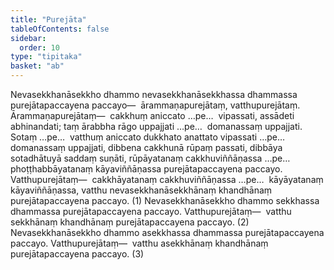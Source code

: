 ```yaml
---
title: "Purejāta"
tableOfContents: false
sidebar:
  order: 10
type: "tipitaka"
basket: "ab"
---
```



<DynamicBreadcrumb />

<Division number="56">

<Paragraph number="1808">
Nevasekkhanāsekkho dhammo nevasekkhanāsekkhassa dhammassa purejātapaccayena paccayo—  ārammaṇapurejātaṃ, vatthupurejātaṃ. <Emphasis>Ārammaṇapurejātaṃ</Emphasis>—  cakkhuṃ aniccato …pe…  vipassati, assādeti abhinandati; taṃ ārabbha rāgo uppajjati …pe…  domanassaṃ uppajjati. Sotaṃ …pe…  vatthuṃ aniccato dukkhato anattato vipassati …pe…  domanassaṃ uppajjati, dibbena cakkhunā rūpaṃ passati, dibbāya sotadhātuyā saddaṃ suṇāti, rūpāyatanaṃ cakkhuviññāṇassa …pe…  phoṭṭhabbāyatanaṃ kāyaviññāṇassa purejātapaccayena paccayo. <Emphasis>Vatthupurejātaṃ</Emphasis>—  cakkhāyatanaṃ cakkhuviññāṇassa …pe…  kāyāyatanaṃ kāyaviññāṇassa, vatthu nevasekkhanāsekkhānaṃ khandhānaṃ purejātapaccayena paccayo. (1)
</Paragraph>

<Paragraph number="1809">
Nevasekkhanāsekkho dhammo sekkhassa dhammassa purejātapaccayena paccayo. <Emphasis>Vatthupurejātaṃ</Emphasis>—  vatthu sekkhānaṃ khandhānaṃ purejātapaccayena paccayo. (2)
</Paragraph>

<Paragraph number="1810">
Nevasekkhanāsekkho dhammo asekkhassa dhammassa purejātapaccayena paccayo. <Emphasis>Vatthupurejātaṃ</Emphasis>—  vatthu asekkhānaṃ khandhānaṃ purejātapaccayena paccayo. (3)
</Paragraph>
</Division>